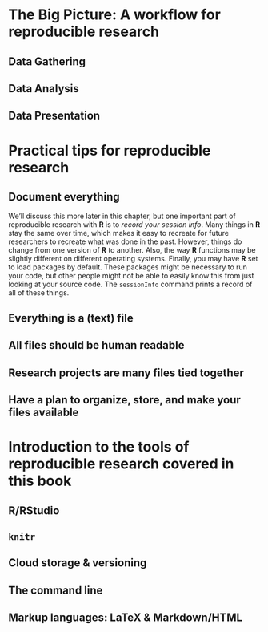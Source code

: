 <!---
 Chapter Chapter 2 For Reproducible Research in R and RStudio
 Christopher Gandrud
 Created 28/06/2012 05:48:16 pm KST
 Updated 
--->

\chapter{Chapter 2: Getting Started with Reproducible Research}

# The Big Picture: A workflow for reproducible research

## Data Gathering

## Data Analysis

## Data Presentation



# Practical tips for reproducible research

## Document everything 



We'll discuss this more later in this chapter, but one important part of reproducible research with **R** is to *record your session info*. Many things in **R** stay the same over time, which makes it easy to recreate for future researchers to recreate what was done in the past. However, things do change from one version of **R** to another. Also, the way **R** functions may be slightly different on different operating systems. Finally, you may have **R** set to load packages by default. These packages might be necessary to run your code, but other people might not be able to easily know this from just looking at your source code. The `sessionInfo` command prints a record of all of these things.

## Everything is a (text) file

## All files should be human readable

## Research projects are many files tied together

## Have a plan to organize, store, and make your files available


# Introduction to the tools of reproducible research covered in this book

## **R**/**RStudio**

## `knitr`

## Cloud storage & versioning

## The command line

## Markup languages: LaTeX & Markdown/HTML

  

